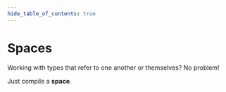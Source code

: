 ```yaml
---
hide_table_of_contents: true
---
```



# Spaces

Working with types that refer to one another or themselves? No problem!

Just compile a **space**.

<StackBlitzDemo embedId="space" />
